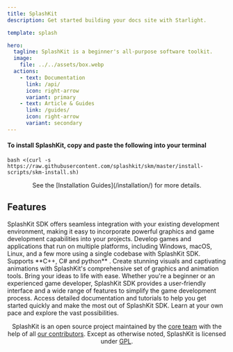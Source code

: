 ```yaml
---
title: SplashKit
description: Get started building your docs site with Starlight.

template: splash

hero:
  tagline: SplashKit is a beginner's all-purpose software toolkit.
  image:
    file: ../../assets/box.webp
  actions:
    - text: Documentation
      link: /api/
      icon: right-arrow
      variant: primary
    - text: Article & Guides
      link: /guides/
      icon: right-arrow
      variant: secondary
---
```






#### To install SplashKit, copy and paste the following into your terminal

```shell
bash <(curl -s https://raw.githubusercontent.com/splashkit/skm/master/install-scripts/skm-install.sh)
```

<center>See the [Installation Guides](/installation/) for more details.</center>

## Features

<CardGrid>
  <Card title="Easy Integration" icon="carbon:ibm-cloud-pak-integration">
    SplashKit SDK offers seamless integration with your existing development
    environment, making it easy to incorporate powerful graphics and game
    development capabilities into your projects.
  </Card>
  <Card title="Cross-Platform Support:" icon="system-uicons:airplay">
    Develop games and applications that run on multiple platforms, including
    Windows, macOS, Linux, and a few more using a single codebase with SplashKit
    SDK. Supports **C++, C# and python** .
  </Card>
  <Card title="Rich Graphics and Animation" icon="clarity:animation-solid">
    Create stunning visuals and captivating animations with SplashKit's
    comprehensive set of graphics and animation tools. Bring your ideas to life
    with ease.
  </Card>
  <Card title="Game Development Made Simple" icon="icon-park-outline:game-two">
    Whether you're a beginner or an experienced game developer, SplashKit SDK
    provides a user-friendly interface and a wide range of features to simplify
    the game development process.
  </Card>
  <Card title="Extensive Documentation" icon="iconoir:google-docs">
    Access detailed documentation and tutorials to help you get started quickly
    and make the most out of SplashKit SDK. Learn at your own pace and explore
    the vast possibilities.
  </Card>
  <Card title="Continuous Updates and Support" icon="grommet-icons:troubleshoot">
    <LinkCard
    title="Troubleshooting"
    icon="pencil"
    description="FAQs on MacOS, Windows, Linux and WSL"
    href="/troubleshoot/"
    />
  </Card>
</CardGrid>

<ScriptComp client:only />
<footer>
<center>

  SplashKit is an open source project maintained by the [core team](https://github.com/orgs/splashkit/people) with the help of
  all [our contributors](https://github.com/orgs/splashkit/people). Except as otherwise noted, SplashKit is licensed under [GPL](https://www.gnu.org/licenses/gpl-3.0.en.html#content).
</center>
</footer>
